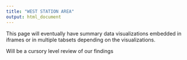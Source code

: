 ```yaml
---
title: "WEST STATION AREA"
output: html_document
---
```


This page will eventually have summary data visualizations embedded in iframes or in multiple tabsets depending on the visualizations. 

Will be a cursory level review of our findings